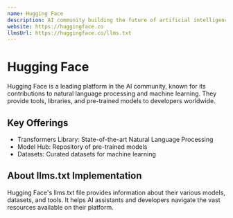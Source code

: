 ```yaml
---
name: Hugging Face
description: AI community building the future of artificial intelligence through open source and open science.
website: https://huggingface.co
llmsUrl: https://huggingface.co/llms.txt
---
```


# Hugging Face

Hugging Face is a leading platform in the AI community, known for its contributions to natural language processing and machine learning. They provide tools, libraries, and pre-trained models to developers worldwide.

## Key Offerings

- Transformers Library: State-of-the-art Natural Language Processing
- Model Hub: Repository of pre-trained models
- Datasets: Curated datasets for machine learning

## About llms.txt Implementation

Hugging Face's llms.txt file provides information about their various models, datasets, and tools. It helps AI assistants and developers navigate the vast resources available on their platform.

